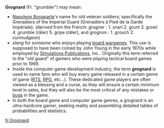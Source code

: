 '''Grognard''' (Fr. "grumbler") may mean:

* [[Napoleon Bonaparte]]'s name for old veteran soldiers; specifically the Grenadiers of the Imperial Guard (Grenadiers à Pied de la Garde Impériale). (derived from the French: grogner : 1. snarl 2. grunt 3. growl 4. grumble (râler) 5. gripe (râler), and grognon : 1. grouch 2. curmudgeon)
* ''slang'' for someone who enjoys playing [[wargaming#Board wargaming|board wargames]]. This use is supposed to have been coined by John Young in the early 1970s while employed by [[Simulations Publications]], Inc.. Originally this term referred to the "old guard" of gamers who were playing tactical board games prior to 1969.
* Inside the computer game development industry, the term '''grognard''' is used to name fans who will buy every game released in a certain genre of game ([[Real-time_strategy|RTS]], [[Computer_role-playing_game|RPG]], etc...). These dedicated game players are often viewed as a blessing and a curse, as they will ensure a certain minimum level in sales, but they will also be the most critical of any mistakes or [[Computer_bug|bugs]] in the game.
* In both the board game and computer game genres, a grognard is an ultra-hardcore gamer, seeking reality and assembling detailed tables of probabilities and statistics.

[[fr:Grognard]]